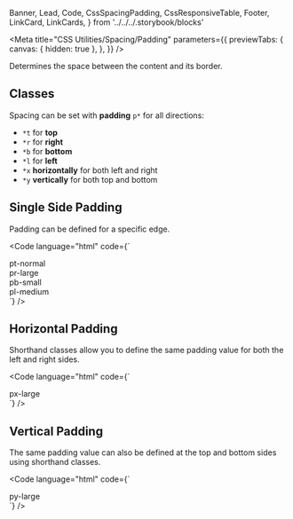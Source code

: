   Banner,
  Lead,
  Code,
  CssSpacingPadding,
  CssResponsiveTable,
  Footer,
  LinkCard,
  LinkCards,
} from '../../../.storybook/blocks'

<Meta
  title="CSS Utilities/Spacing/Padding"
  parameters={{
    previewTabs: {
      canvas: { hidden: true },
    },
  }}
/>

<Banner label="Padding" section="CSS Utilities" color="green" />

<Lead>Determines the space between the content and its border.</Lead>

## Classes

Spacing can be set with **padding** `p*` for all directions:

- `*t` for **top**
- `*r` for **right**
- `*b` for **bottom**
- `*l` for **left**
- `*x` **horizontally** for both left and right
- `*y` **vertically** for both top and bottom

<CssSpacingPadding />

## Single Side Padding

Padding can be defined for a specific edge.

<Code
  language="html"
  code={`
<div class="is-flex is-flex-wrap-wrap is-align-items-center is-justify-content-center fg-large">
  <div class="pt-normal has-background-red-2">
      <div class="has-background-green-3 p-large">pt-normal</div>
  </div>
  <div class="pr-large has-background-red-2">
      <div class="has-background-green-3 p-large">pr-large</div>
  </div>
  <div class="pb-small has-background-red-2">
      <div class="has-background-green-3 p-large">pb-small</div>
  </div>
  <div class="pl-medium has-background-red-2">
      <div class="has-background-green-3 p-large">pl-medium</div>
  </div>
</div>
`}
/>

## Horizontal Padding

Shorthand classes allow you to define the same padding value for both the left and right sides.

<Code
  language="html"
  code={`
<div class="is-flex is-flex-wrap-wrap is-align-items-center is-justify-content-center fg-large">
    <div class="px-large has-background-red-2 has-radius-normal">
        <div class="has-radius-normal has-background-green-3 font-bold p-normal">px-large</div>
    </div>
</div>
`}
/>

## Vertical Padding

The same padding value can also be defined at the top and bottom sides using shorthand classes.

<Code
  language="html"
  code={`
<div class="is-flex is-flex-wrap-wrap is-align-items-center is-justify-content-center fg-large">
    <div class="py-large has-background-red-2 has-radius-normal">
        <div class="has-radius-normal has-background-green-3 font-bold p-normal">py-large</div>
    </div>
</div>
`}
/>

<Footer>
  <LinkCards>
    <LinkCard
      pageTitle="Foundation/Spacing"
      description="Global spacings help us design experiences that scale with consistency, rhythm, and focus"
    />
    <LinkCard
      pageTitle="Foundation/Design Tokens"
      description="We use design tokens to replace hard-coded values in order to ensure a better consistency"
    />
  </LinkCards>
</Footer>

